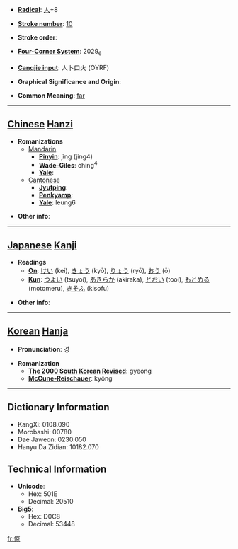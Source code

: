* '''[[Wiktionary:Chinese radical index| Radical]]''': [[Wiktionary:Chinese radical index 人|人]]+8

* '''[[Wiktionary:Chinese total strokes index|Stroke number]]''': [[Wiktionary:Chinese total strokes index 10|10]]

* '''Stroke order''': 

* '''[[Wiktionary:Chinese four corner index|Four-Corner System]]''': 2029<sub>6</sub>

* '''[[Wiktionary:Chinese Cangjie index|Cangjie input]]''': 人卜口火 (OYRF)

* '''Graphical Significance and Origin''': 

* '''Common Meaning''': [[far]]

----

== [[Chinese]] [[Hanzi]] ==

* '''Romanizations'''
** [[Mandarin]]
*** '''[[Pinyin]]''': jìng (jing4)
*** '''[[Wade-Giles]]''': ching<sup>4</sup>
*** '''[[Yale]]''': 
**[[Cantonese]]
***'''[[Jyutping]]''':
***'''[[Penkyamp]]''': 
***'''[[Yale]]''': leung6

* '''Other info''': 

----

== [[Japanese]] [[Kanji]] ==

* '''Readings'''
** '''[[On]]''': [[けい]] (kei), [[きょう]] (kyō), [[りょう]] (ryō), [[おう]] (ō)
** '''[[Kun]]''': [[つよい]] (tsuyoi), [[あきらか]] (akiraka), [[とおい]] (tooi), [[もとめる]] (motomeru), [[きそふ]] (kisofu)

* '''Other info''':  

----

== [[Korean]] [[Hanja]] ==

* '''Pronunciation''': 경

* '''Romanization'''
** '''[[The 2000 South Korean Revised Romanization|The 2000 South Korean Revised]]''': gyeong
** '''[[McCune-Reischauer]]''': kyŏng

----

== Dictionary Information ==

* KangXi: 0108.090
* Morobashi: 00780
* Dae Jaweon: 0230.050
* Hanyu Da Zidian: 10182.070

== Technical Information ==

* '''Unicode''':
** Hex: 501E
** Decimal: 20510
* '''Big5''':
** Hex: D0C8
** Decimal: 53448

[[fr:倞]]